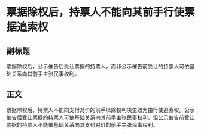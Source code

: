 # 票据除权后，持票人不能向其前手行使票据追索权
## 副标题
票据除权后，公示催告后受让票据的持票人，而非公示催告前受让的持票人可依基础关系向其前手主张民事权利。
## 正文
票据除权后，持票人不能向支付对价的前手以除权判决生效为由行使追索权。公示催告后受让票据的持票人可依基础关系向其前手主张民事权利，但公示催告前受让票据的持票人不能依基础关系向其支付对价的前手主张民事权利。